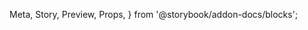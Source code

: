   Meta,
  Story,
  Preview,
  Props,
} from '@storybook/addon-docs/blocks';

<Meta
  title="Forms/Fields/MultiText"
  component={MultiText}
/>

<Preview>
  <Story name="With validation">
    <Form debug>
      <Field name="multitext" type="multitext" of="email" />
    </Form>
  </Story>
</Preview>

<Preview>
  <Story name="With invalid seed">
    <Form
      debug
      initialValues={{ multitext: ['noemail', 'noemail2'] }}
    >
      <Field name="multitext" type="multitext" of="email" />
    </Form>
  </Story>
</Preview>
